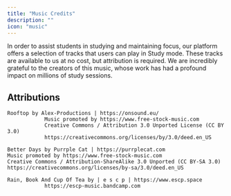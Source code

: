 ```yaml
---
title: "Music Credits"
description: ""
icon: "music"
---
```


In order to assist students in studying and maintaining focus, our platform offers a selection of tracks that users can play in Study mode. These tracks are available to us at no cost, but attribution is required. We are incredibly grateful to the creators of this music, whose work has had a profound impact on millions of study sessions.

## Attributions

```
Rooftop by Alex-Productions | https://onsound.eu/
            Music promoted by https://www.free-stock-music.com
            Creative Commons / Attribution 3.0 Unported License (CC BY 3.0)
            https://creativecommons.org/licenses/by/3.0/deed.en_US
```
```
Better Days by Purrple Cat | https://purrplecat.com
Music promoted by https://www.free-stock-music.com
Creative Commons / Attribution-ShareAlike 3.0 Unported (CC BY-SA 3.0)
https://creativecommons.org/licenses/by-sa/3.0/deed.en_US
```
```
Rain, Book And Cup Of Tea by | e s c p | https://www.escp.space
            https://escp-music.bandcamp.com
```

